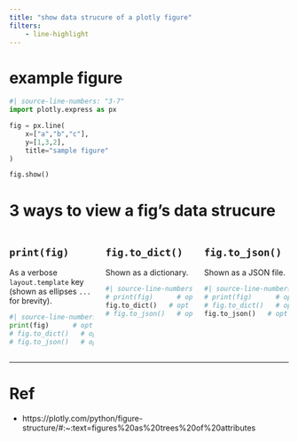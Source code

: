 ```yaml
---
title: "show data strucure of a plotly figure"
filters:
    - line-highlight
---
```



# example figure

```python
#| source-line-numbers: "3-7"
import plotly.express as px

fig = px.line(
    x=["a","b","c"],
    y=[1,3,2],
    title="sample figure"
)

fig.show()
```


# 3 ways to view a fig's data strucure

:::: {.columns .column-screen}


::: {.column width="33%"}
## `print(fig)` 

As a verbose `layout.template` key (shown as ellipses `...` for brevity).

```python
#| source-line-numbers: "1"
print(fig)      # opt 1
# fig.to_dict()   # opt 2
# fig.to_json()   # opt 3
```
:::

::: {.column width="34%"}
## `fig.to_dict()`

Shown as a dictionary. 

```python
#| source-line-numbers: "2"
# print(fig)      # opt 1
fig.to_dict()   # opt 2
# fig.to_json()   # opt 3
```
:::

::: {.column width="33%"}
## `fig.to_json()`

Shown as a JSON file. 

```python
#| source-line-numbers: "3"
# print(fig)      # opt 1
# fig.to_dict()   # opt 2
fig.to_json()   # opt 3
```
:::

::::

---

# Ref

- https://plotly.com/python/figure-structure/#:~:text=figures%20as%20trees%20of%20attributes

